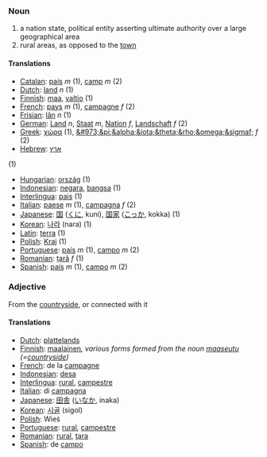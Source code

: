 ===Noun===

#a nation state, political entity asserting ultimate authority over a large geographical area
#rural areas, as opposed to the [[town]]

====Translations====

*[[Catalan]]: [[país]] ''m'' (1), [[camp]] ''m'' (2)
*[[Dutch]]: [[land]] ''n'' (1)
*[[Finnish]]: [[maa]], [[valtio]] (1)
*[[French]]: [[pays]] ''m'' (1), [[campagne]] ''f'' (2)
*[[Frisian]]: [[lân]] ''n'' (1)
*[[German]]: [[Land]] ''n'', [[Staat]] ''m'', [[Nation]] ''f'', [[Landschaft]] ''f'' (2)
*[[Greek]]: [[χώρα]] (1), [[&#973;&pi;&alpha;&iota;&theta;&rho;&omega;&sigmaf;]] ''f'' (2)
*[[Hebrew]]: [[ארץ]] 
(1)
*[[Hungarian]]: [[ország]] (1)
*[[Indonesian]]: [[negara]], [[bangsa]] (1)
*[[Interlingua]]: [[pais]] (1)
*[[Italian]]: [[paese]] ''m'' (1), [[campagna]] ''f'' (2)
*[[Japanese]]: [[国]] ([[くに]], kuni), [[国家]] ([[こっか]], kokka) (1)
*[[Korean]]: [[나라]] (nara) (1)
*[[Latin]]: [[terra]] (1)
*[[Polish]]: [[Kraj]] (1)
*[[Portuguese]]: [[país]] ''m'' (1), [[campo]] ''m'' (2)
*[[Romanian]]: [[ţară]] ''f'' (1)
*[[Spanish]]: [[país]] ''m'' (1), [[campo]] ''m'' (2)

===Adjective===

From the [[countryside]], or connected with it

====Translations====

*[[Dutch]]: [[plattelands]]
*[[Finnish]]: [[maalainen]]'', various forms formed from the noun [[maaseutu]] (=[[countryside]])''
*[[French]]: de la [[campagne]]
*[[Indonesian]]: [[desa]]
*[[Interlingua]]: [[rural]], [[campestre]]
*[[Italian]]: di [[campagna]]
*[[Japanese]]: [[田舎]] ([[いなか]], inaka)
*[[Korean]]: [[시골]] (sigol)
*[[Polish]]: Wieś
*[[Portuguese]]: [[rural]], [[campestre]]
*[[Romanian]]: [[rural]], [[ţara]]
*[[Spanish]]: de [[campo]]